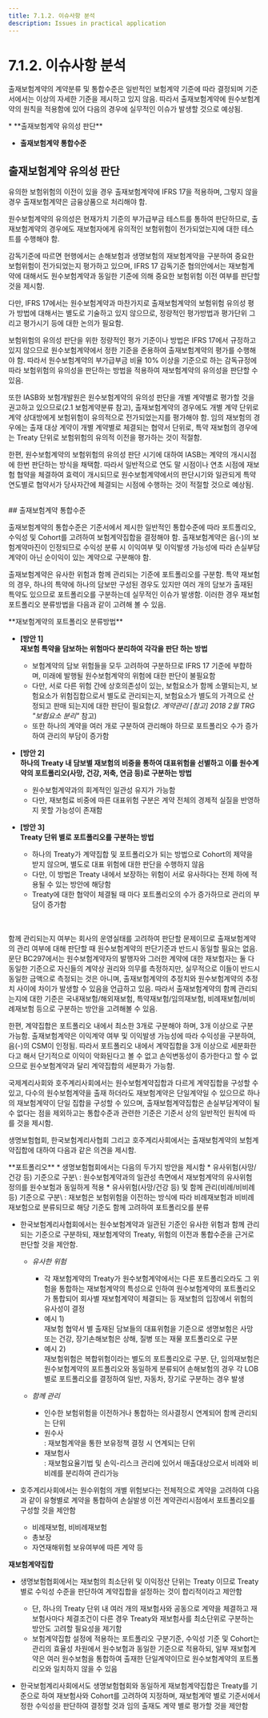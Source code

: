 ```yaml
---
title: 7.1.2. 이슈사항 분석
description: Issues in practical application
---
```


# 7.1.2. 이슈사항 분석

출재보험계약의 계약분류 및 통합수준은 일반적인 보험계약 기준에 따라 결정되며 기준서에서는 이상의 자세한 기준을 제시하고 있지 않음. 따라서 출재보험계약에 원수보험계약의 원칙을 적용함에 있어 다음의 경우에 실무적인 이슈가 발생할 것으로 예상됨.

<Callout severity="error">
* **출재보험계약 유의성 판단**

* **출재보험계약 통합수준**
</Callout>

## 출재보험계약 유의성 판단

유의한 보험위험의 이전이 있을 경우 출재보험계약에 IFRS 17을 적용하며, 그렇지 않을 경우 출재보험계약은 금융상품으로 처리해야 함.

원수보험계약의 유의성은 현재가치 기준의 부가급부금 테스트를 통하여 판단하므로, 출재보험계약의 경우에도 재보험자에게 유의적인 보험위험이 전가되었는지에 대한 테스트를 수행해야 함.

감독기준에 따르면 현행에서는 손해보험과 생명보험의 재보험계약을 구분하여 중요한 보험위험이 전가되었는지 평가하고 있으며, IFRS 17 감독기준 협의안에서는 재보험계약에 대해서도 원수보험계약과 동일한 기준에 의해 중요한 보험위험 이전 여부를 판단할 것을 제시함.

다만, IFRS 17에서는 원수보험계약과 마찬가지로 출재보험계약의 보험위험 유의성 평가 방법에 대해서는 별도로 기술하고 있지 않으므로, 정량적인 평가방법과 평가단위 그리고 평가시기 등에 대한 논의가 필요함.

보험위험의 유의성 판단을 위한 정량적인 평가 기준이나 방법은 IFRS 17에서 규정하고 있지 않으므로 원수보험계약에서 정한 기준을 준용하여 출재보험계약의 평가를 수행해야 함. 따라서 원수보험계약의 부가급부금 비율 10% 이상을 기준으로 하는 감독규정에 따라 보험위험의 유의성을 판단하는 방법을 적용하여 재보험계약의 유의성을 판단할 수 있음.

또한 IASB와 보험개발원은 원수보험계약의 유의성 판단을 개별 계약별로 평가할 것을 권고하고 있으므로(2.1 보험계약분류 참고), 출재보험계약의 경우에도 개별 계약 단위로 계약 상대방에게 보험위험이 유의적으로 전가되었는지를 평가해야 함. 임의 재보험의 경우에는 출재 대상 계약이 개별 계약별로 체결되는 협약서 단위로, 특약 재보험의 경우에는 Treaty 단위로 보험위험의 유의적 이전을 평가하는 것이 적절함.

한편, 원수보험계약의 보험위험의 유의성 판단 시기에 대하여 IASB는 계약의 개시시점에 한번 판단하는 방식을 채택함. 따라서 일반적으로 연도 말 시점이나 연초 시점에 재보험 협약을 체결하여 효력이 개시되므로 원수보험계약에서의 판단시기와 일관되게 특약 연도별로 협약서가 당사자간에 체결되는 시점에 수행하는 것이 적절할 것으로 예상됨.

<br/>
## 출재보험계약 통합수준

출재보험계약의 통합수준은 기준서에서 제시한 일반적인 통합수준에 따라 포트폴리오, 수익성 및  Cohort를 고려하여 보험계약집합을 결정해야 함. 출재보험계약은 음(-)의 보험계약마진이 인정되므로 수익성 분류 시 이익여부 및 이익발생 가능성에 따라 손실부담계약이 아닌 순이익이 있는 계약으로 구분해야 함.

출재보험계약은 유사한 위험과 함께 관리되는 기준에 포트폴리오를 구분함. 특약 재보험의 경우, 하나의 특약에 하나의 담보만 구성된 경우도 있지만 여러 개의 담보가 출재된 특약도 있으므로 포트폴리오를 구분하는데 실무적인 이슈가 발생함. 이러한 경우 재보험 포트폴리오 분류방법을 다음과 같이 고려해 볼 수 있음.

<Callout severity="info">
**재보험계약의 포트폴리오 분류방법**

*   **\[방안 1]**\
    **재보험 특약을 담보하는 위험마다 분리하여 각각을 판단 하는 방법**
    * 보험계약의 담보 위험들을 모두 고려하여 구분하므로 IFRS 17 기준에 부합하며, 미래에 발행될 원수보험계약의 위험에 대한 판단이 불필요함
    * 다만, 서로 다른 위험 간에 상호의존성이 있는, 보험요소가 함께 소멸되는지, 보험요소가 위험집합으로서 별도로 관리되는지, 보험요소가 별도의 가격으로 산정되고 판매 되는지에 대한 판단이 필요함(*2. 계약관리 \[참고] 2018 2월 TRG "보험요소 분리"* 참고)
    * 또한 하나의 계약을 여러 개로 구분하여 관리해야 하므로 포트폴리오 수가 증가하여 관리의 부담이 증가함

*   **\[방안 2]**\
    **하나의 Treaty 내 담보별 재보험의 비중을 통하여 대표위험을 선별하고 이를 원수계약의 포트폴리오(사망, 건강, 저축, 연금 등)로 구분하는 방법**
    * 원수보험계약과의 회계적인 일관성 유지가 가능함
    * 다만, 재보험료 비중에 따른 대표위험 구분은 계약 전체의 경제적 실질을 반영하지 못할 가능성이 존재함

* **\[방안 3]**\
  **Treaty 단위 별로 포트폴리오를 구분하는 방법**
  * 하나의 Treaty가 계약집합 및 포트폴리오가 되는 방법으로 Cohort의 제약을 받지 않으며, 별도로 대표 위험에 대한 판단을 수행하지 않음
  * 다만, 이 방법은 Treaty 내에서 보장하는 위험이 서로 유사하다는 전제 하에 적용될 수 있는 방안에 해당함
  * Treaty에 대한 협약이 체결될 때 마다 포트폴리오의 수가 증가하므로 관리의 부담이 증가함
</Callout>

<br/><br/>
함께 관리되는지 여부는 회사의 운영실태를 고려하여 판단할 문제이므로 출재보험계약의 관리 여부에 대해 판단할 때 원수보험계약의 판단기준과 반드시 동일할 필요는 없음. 문단 BC297에서는 원수보험계약자의 발행자와 그러한 계약에 대한 재보험자는 둘 다 동일한 기준으로 자신들의 계약상 권리와 의무를 측정하지만, 실무적으로 이들이 반드시 동일한 금액으로 측정되는 것은 아니며, 출재보험계약의 추정치와 원수보험계약의 추정치 사이에 차이가 발생할 수 있음을 언급하고 있음. 따라서 출재보험계약의 함께 관리되는지에 대한 기준은 국내재보험/해외재보험, 특약재보험/임의재보험, 비례재보험/비비례재보험 등으로 구분하는 방안을 고려해볼 수 있음.

한편, 계약집합은 포트폴리오 내에서 최소한 3개로 구분해야 하며, 3개 이상으로 구분 가능함. 출재보험계약은 이익계약 여부 및 이익발생 가능성에 따라 수익성을 구분하여, 음(-)의 CSM이 인정됨. 따라서 포트폴리오 내에서 계약집합을 3개 이상으로 세분화한다고 해서 단기적으로 이익이 악화된다고 볼 수 없고 손익변동성이 증가한다고 할 수 없으므로 원수보험계약과 달리 계약집합의 세분화가 가능함.

국제계리사회와 호주계리사회에서는 원수보험계약집합과 다르게 계약집합을 구성할 수 있고, 다수의 원수보험계약을 출재 하더라도 재보험계약은  단일계약일 수 있으므로 하나의 재보험계약이 단일 집합을 구성할 수 있으며, 출재보험계약집합은 손실부담계약이 될 수 없다는 점을 제외하고는 통합수준과 관련한 기준은 기준서 상의 일반적인 원칙에 따를 것을 제시함.

생명보험협회, 한국보험계리사협회 그리고 호주계리사회에서는 출재보험계약의 보험계약집합에 대하여 다음과 같은 의견을 제시함.

<Callout severity="info">
 **포트폴리오**
  *   생명보험협회에서는 다음의 두가지 방안을 제시함
      * 유사위험(사망/건강 등) 기준으로 구분\
        : 원수보험계약과의 일관성 측면에서 재보험계약의 유사위험 정의를 원수보험과 동일하게 적용
      * 유사위험(사망/건강 등) 및 함께 관리(비례/비비례 등) 기준으로 구분\
        : 재보험은 보험위험을 이전하는 방식에 따라 비례재보험과 비비례재보험으로 분류되므로 해당 기준도 함께 고려하여 포트폴리오를 분류

  * 한국보험계리사협회에서는 원수보험계약과 일관된 기준인 유사한 위험과 함께 관리되는 기준으로 구분하되, 재보험계약의 Treaty, 위험의 이전과 통합수준을 근거로 판단할 것을 제안함.
    * _유사한 위험_
      * 각 재보험계약의 Treaty가 원수보험계약에서는 다른 포트폴리오라도 그 위험을 통합하는 재보험계약의 특성으로 인하여 원수보험계약의 포트폴리오가 통합되어 회사별 재보험계약이 체결되는 등 재보험의 입장에서 위험의 유사성이 결정
      * 예시 1)\
        재보험 협약서 별 출재된 담보들의 대표위험을 기준으로 생명보험은 사망 또는 건강, 장기손해보험은 상해, 질병 또는 재물 포트폴리오로 구분
      * 예시 2)\
        재보험위험은 복합위험이라는 별도의 포트폴리오로 구분. 단, 임의재보험은 원수보험계약의 포트폴리오와 동일하게 분류되어 손해보험의 경우 각 LOB별로 포트폴리오를 결정하여 일반, 자동차, 장기로 구분하는 경우 발생
    *   _함께 관리_

        * 인수한 보험위험을 이전하거나 통합하는 의사결정시 연계되어 함께 관리되는 단위
        * 원수사\
          : 재보험계약을 통한 보유정책 결정 시 연계되는 단위
        * 재보험사\
          : 재보험요율기법 및 손익-리스크 관리에 있어서 매출대상으로서 비례와 비비례를 분리하여 관리가능

  *   호주계리사회에서는 원수위험의 개별 위험보다는 전체적으로 계약을 고려하여 다음과 같이 유형별로 계약을 통합하여 손실발생 이전 계약관리시점에서 포트폴리오를 구성할 것을 제안함
      * 비례재보험, 비비례재보험
      * 총보장
      * 자연재해위험 보유여부에 따른 계약 등

 **재보험계약집합**
  *   생명보험협회에서는 재보험의 최소단위 및 이익정산 단위는 Treaty 이므로 Treaty 별로 수익성 수준을 판단하여 계약집합을 설정하는 것이 합리적이라고 제안함

      * 단, 하나의 Treaty 단위 내 여러 개의 재보험사와 공동으로 계약을 체결하고 재보험사마다 체결조건이 다른 경우 Treaty와 재보험사를 최소단위로 구분하는 방안도 고려할 필요성을 제기함
      * 보험계약집합 설정에 적용하는 포트폴리오 구분기준, 수익성 기준 및  Cohort는 관리의 효율성 차원에서 원수보험과 동일한 기준으로 적용하되, 일부 재보험계약은 여러 원수보험을 통합하여 출재한 단일계약이므로 원수보험계약의 포트폴리오와 일치하지 않을 수 있음


  * 한국보험계리사회에서도 생명보험협회와 동일하게 재보험계약집합은 Treaty를 기준으로 하여 재보험사와 Cohort를 고려하여 지정하며, 재보험계약 별로 기준서에서 정한 수익성을 판단하여 결정할 것과 임의 출재도 계약 별로 평가할 것을 제안함
</Callout>
